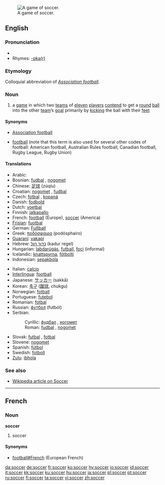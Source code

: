 [[Image:FIFA World Cup 2006 - SWE vs. PAR.jpg|thumb|right|A game of soccer.]]
==English==

===Pronunciation===
*{{SAMPA|/sQk@/}}
*Rhymes: [[Rhymes:English:-ɒkə(r)|-ɒkə(r)]]

===Etymology===
Colloquial abbreviation of ''[[Association football]]''.

===Noun===
{{en-noun|-}}

# {{football}} a [[game]] in which two [[team]]s of [[eleven]] [[player]]s [[contend]] to get a [[round]] [[ball]] into the other [[team]]’s [[goal]] primarily by [[kick]]ing the ball with their [[foot|feet]]

====Synonyms====
*{{i|UK}} [[Association football]]
*[[football]] (note that this term is also used for several other codes of football: American football, Australian Rules football, Canadian football, Rugby League, Rugby Union)

====Translations====
{{top}}
*Arabic: {{Arab|[[كرة القدم]]}} {{unicode|(kórat al-qádam)}} {{f}}
*Bosnian: [[fudbal#Bosnian|fudbal]] {{m}}, [[nogomet]] {{m}}
*Chinese: [[足球]] (zúqíu)
*Croatian: [[nogomet]] {{m}}, [[fudbal]] {{m}}
*Czech: [[fotbal]] {{m}}, [[kopaná]] {{f}}
*Danish: [[fodbold]] {{g|Danish}}
*Dutch: [[voetbal]] {{n}}
*Finnish: [[jalkapallo]]
*French: [[football]] {{m}} (Europe), [[#French|soccer]] {{m}} (America)
*[[Frisian]]: [[fuotbal]] {{g|Frisian}}
*German: [[Fußball]] {{m}}
*Greek: [[ποδόσφαιρο]] (podósphairo) {{n}}
*[[Guaraní]]: [[vakapi]]
*Hebrew: [[כדור רגל]] (kadur regel) {{g|Hebrew}}
*Hungarian: [[labdarúgás]], [[futball]], [[foci]] (informal)
*Icelandic: [[knattspyrna]], [[fótbolti]] {{g|Icelandic}}
*Indonesian: [[sepakbola]]
{{mid}}
*Italian: [[calcio]] {{m}}
*[[Interlingua]]: [[football]]
*Japanese: [[サッカー]] (sakkā)
*Korean: [[축구]] ([[蹴球]], chukgu)
*Norwegian: [[fotball]] {{g|Norwegian}}
*Portuguese: [[futebol]] {{m}}
*Romanian: [[fotbal]] {{n}}
*Russian: [[футбол]] (futból) {{m}}
*Serbian:
*:Cyrillic: [[фудбал#Serbian|фудбал]] {{m}}, [[ногомет]] {{m}}
*:Roman: [[fudbal#Serbian|fudbal]] {{m}}, [[nogomet]] {{m}}
*Slovak: [[futbal]] {{m}}, [[fotbal]] {{m}}
*Slovene: [[nogomet]] {{m}}
*Spanish: [[fútbol]] {{m}}
*Swedish: [[fotboll]] {{c}}
*[[Zulu]]: [[ibhola]]
{{bottom}}

===See also===
* [[w:Soccer|Wikipedia article on Soccer]]

----

==French==

===Noun===
'''soccer''' {{m}}

# {{italbrac|American French}} soccer

====Synonyms====
*[[football#French]] {{m}} (European French)

[[da:soccer]]
[[de:soccer]]
[[fr:soccer]]
[[ko:soccer]]
[[hy:soccer]]
[[io:soccer]]
[[id:soccer]]
[[it:soccer]]
[[kk:soccer]]
[[ku:soccer]]
[[hu:soccer]]
[[ja:soccer]]
[[pl:soccer]]
[[pt:soccer]]
[[ru:soccer]]
[[fi:soccer]]
[[ta:soccer]]
[[vi:soccer]]
[[zh:soccer]]